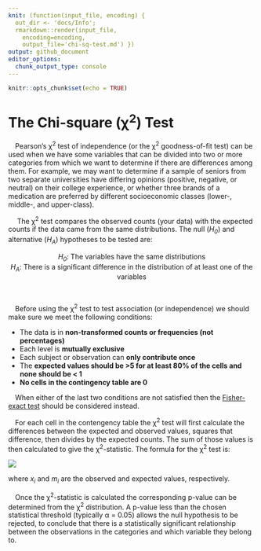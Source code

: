```yaml
---
knit: (function(input_file, encoding) {
  out_dir <- 'docs/Info';
  rmarkdown::render(input_file,
    encoding=encoding,
    output_file='chi-sq-test.md') })
output: github_document
editor_options:
  chunk_output_type: console
---
```


```r
knitr::opts_chunk$set(echo = TRUE)
```

# The Chi-square (&chi;<sup>2</sup>) Test

&emsp;Pearson's &chi;<sup>2</sup> test of independence (or the &chi;<sup>2</sup> goodness-of-fit test) can be used when we have some variables that can be divided into two or more categories from which we want to determine if there are differences among them.  For example, we may want to determine if a sample of seniors from two separate universities have differing opinions (positive, negative, or neutral) on their college experience, or whether three brands of a medication are preferred by different socioeconomic classes (lower-, middle-, and upper-class).

&emsp; The &chi;<sup>2</sup> test compares the observed counts (your data) with the expected counts if the data came from the same distributions.  The null (<i>H<sub>0</sub></i>) and alternative (<i>H<sub>A</sub></i>) hypotheses to be tested are:

<center><i>H<sub>0</sub></i>: The variables have the same distributions</center>
<center><i>H<sub>A</sub></i>: There is a significant difference in the distribution of at least one of the variables</center>
<br>

&emsp;Before using the &chi;<sup>2</sup> test to test association (or independence) we should make sure we meet the following conditions:

* The data is in **non-transformed counts or frequencies (not percentages)**
* Each level is **mutually exclusive**
* Each subject or observation can **only contribute once**
* The **expected values should be >5 for at least 80% of the cells and none should be < 1**
* **No cells in the contingency table are 0**

&emsp;When either of the last two conditions are not satisfied then the [Fisher-exact test](https://tylerbg.github.io/DLC_statical_guides/docs/Info/Fisher-exact-test) should be considered instead.

&emsp;For each cell in the contengency table the &chi;<sup>2</sup> test will first calculate the differences between the expected and observed values, squares that difference, then divides by the expected counts.  The sum of those values is then calculated to give the &chi;<sup>2</sup>-statistic.  The formula for the  &chi;<sup>2</sup> test is:

<center>
<img src="img/chi-sq-test/chi-sq_eq.PNG" style="display: block; margin: auto;" />
</center>

where <i>x<sub>i</sub></i> and <i>m<sub>i</sub></i> are the observed and expected values, respectively.

&emsp;Once the &chi;<sup>2</sup>-statistic is calculated the corresponding p-value can be determined from the &chi;<sup>2</sup> distribution.  A p-value less than the chosen statistical threshold (typically &alpha; = 0.05) allows the null hypothesis to be rejected, to conclude that there is a statistically significant relationship between the observations in the categories and which variable they belong to.